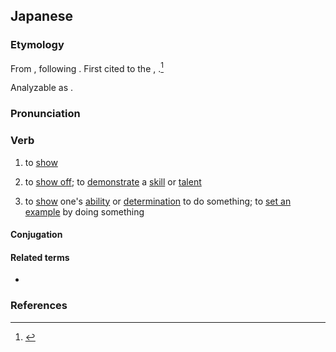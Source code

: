 ==Japanese==

===Etymology===
{{ja-kanjitab|み|yomi=kun|sort=みせる}}

From {{inh|ja|ojp|見す|tr=misu|sort=みせる}}, following {{m|ja|下二段活用|tr=shimo nidan katsuyō|t=lower bigrade conjugation}}.
{{ja-from-shimonidan}}
First cited to the ''{{w|Man'yōshū}}'', {{circa2|759 {{CE}}}}.<ref>{{R:Nihon Kokugo Daijiten 2|見}}</ref>

Analyzable as {{suffix|ja|sort=みせる|見|tr1=mi|pos1=the {{ja-etym-renyokei|見る|みる|to see; to look at}}|す|tr2=su|pos2=causative suffix, corresponding to modern {{ja-r|-せる}}}}.

===Pronunciation===
{{ja-pron|みせる|acc=2|acc_ref=SMK2,ZAJ}}
{{ja-ojad}}

===Verb===
{{ja-verb|みせる|type=2|tr=trans}}
{{ja-vp|見る|見える|c=見せる|みる|みえる|ck=みせる}}

# to [[show]]
#: {{ja-usex|[[写%真]]を[[人]]に'''見せる'''|しゃ%しん を ひと に '''みせる'''|'''show''' someone a picture}}
# {{ja-def|魅せる}} to [[show off]]; to [[demonstrate]] a [[skill]] or [[talent]]
# {{n-g|Used as a {{m|ja|補助動詞|tr=hojo dōshi}}, after a verb in the {{m|ja|て|tr=-te}} [[Appendix:Japanese verbs#Other forms|conjunctive form]]:}} to [[show]] one's [[ability]] or [[determination]] to do something; to [[set an example]] by doing something

====Conjugation====
{{ja-ichi|みせ}}

====Related terms====
* {{ja-r|見る|みる}}

===References===
<references/>